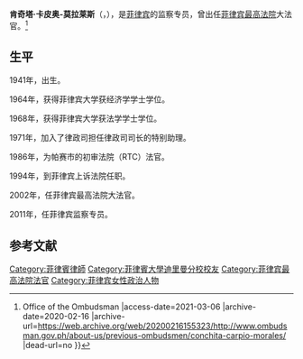 '''肯奇塔·卡皮奥-莫拉莱斯'''（{{lang-en|'''Conchita Carpio-Morales'''}}，{{bd|1941年|6月19日||catIdx=C}}），是[[菲律宾|菲律宾]]的监察专员，曾出任[[菲律宾最高法院|菲律宾最高法院]]大法官。<ref>{{Cite web |url=https://www.ombudsman.gov.ph/about-us/previous-ombudsmen/conchita-carpio-morales/ |title=CONCHITA CARPIO MORALES {{!}} Office of the Ombudsman |access-date=2021-03-06 |archive-date=2020-02-16 |archive-url=https://web.archive.org/web/20200216155323/http://www.ombudsman.gov.ph/about-us/previous-ombudsmen/conchita-carpio-morales/ |dead-url=no }}</ref>

==生平==
1941年，出生。

1964年，获得菲律宾大学获经济学学士学位。

1968年，获得菲律宾大学获法学学士学位。

1971年，加入了律政司担任律政司司长的特别助理。

1986年，为帕赛市的初审法院（RTC）法官。

1994年，到菲律宾上诉法院任职。

2002年，任菲律宾最高法院大法官。

2011年，任菲律宾监察专员。

== 参考文献 ==
{{Reflist}}

[[Category:菲律賓律師|Category:菲律賓律師]]
[[Category:菲律賓大學迪里曼分校校友|Category:菲律賓大學迪里曼分校校友]]
[[Category:菲律宾最高法院法官|Category:菲律宾最高法院法官]]
[[Category:菲律宾女性政治人物|Category:菲律宾女性政治人物]]